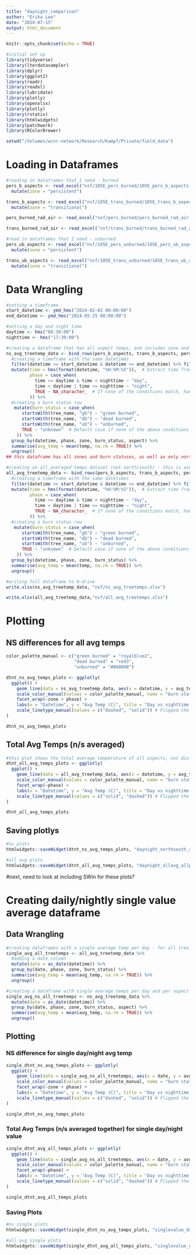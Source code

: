 ```yaml
---
title: "daynight_comparison"
author: "Erika Lee"
date: "2024-07-15"
output: html_document
---
```


```r
knitr::opts_chunk$set(echo = TRUE)
```

```r
#initial set up
library(tidyverse)
library(lterdatasampler)
library(dplyr)
library(ggplot2)
library(readr)
library(readxl)
library(lubridate)
library(plotly)
library(openxlsx)
library(plotly)
library(rstatix)
library(htmlwidgets)
library(patchwork)
library(RColorBrewer)

setwd("/Volumes/wcnr-network/Research/Kampf/Private/field_data")
```

# Loading in Dataframes

```r
#reading in dataframes that I need - burned
pers_b_aspects <- read_excel("nsf/105E_pers_burned/105E_pers_b_aspects.xlsx") %>%
  mutate(zone = "persistent")

trans_b_aspects <- read_excel("nsf/105E_trans_burned/105E_trans_b_aspects.xlsx") %>%
  mutate(zone = "transitional")

pers_burned_rad_air <- read_excel("nsf/pers_burned/pers_burned_rad_air.xlsx")

trans_burned_rad_air <- read_excel("nsf/trans_burned/trans_burned_rad_air.xlsx")

#read in dataframes that I need - unburned
pers_ub_aspects <- read_excel("nsf/105E_pers_unburned/105E_pers_ub_aspects.xlsx") %>%
  mutate(zone = "persistent")

trans_ub_aspects <- read_excel("nsf/105E_trans_unburned/105E_trans_ub_aspects.xlsx") %>%
  mutate(zone = "transitional")
```

# Data Wrangling

```r
#setting a timeframe
start_datetime <- ymd_hms("2024-02-02 00:00:00")
end_datetime <- ymd_hms("2024-05-25 00:00:00")

#setting a day and night time 
daytime <- hms("08:30:00")
nighttime <- hms("17:30:00")

#creating a dataframe that has all aspect temps, and includes zone and burn status
ns_avg_treetemp_data <- bind_rows(pers_b_aspects, trans_b_aspects, pers_ub_aspects, trans_ub_aspects) %>%
  #creating a timeframe with the same datetimes
  filter(datetime >= start_datetime & datetime <= end_datetime) %>% filter(aspect == c("north", "south")) %>%
  mutate(time = hms(format(datetime, "%H:%M:%S")),  # Extract time from datetime
         phase = case_when(
           time >= daytime & time < nighttime ~ "day",
           time < daytime | time >= nighttime ~ "night",
           TRUE ~ NA_character_  # If none of the conditions match, handle accordingly
         )) %>%
  #creating a burn status row
   mutate(burn_status = case_when(
      startsWith(tree_name, "gb") ~ "green burned",
      startsWith(tree_name, "db") ~ "dead burned",
      startsWith(tree_name, "ub") ~ "unburned",
      TRUE ~ "unknown"  # Default case if none of the above conditions match
    )) %>%
  group_by(datetime, phase, zone, burn_status, aspect) %>%
  summarise(avg_temp = mean(temp, na.rm = TRUE)) %>%
  ungroup()
## this dataframe has all zones and burn statuses, as well as only north and south aspect average temps for every 15 minute increment

#creating an all_averaged temps dataset (not north/south) - this is averaging the n/s temps
all_avg_treetemp_data <- bind_rows(pers_b_aspects, trans_b_aspects, pers_ub_aspects, trans_ub_aspects) %>%
  #creating a timeframe with the same datetimes
  filter(datetime >= start_datetime & datetime <= end_datetime) %>% filter(aspect == c("north", "south")) %>%
  mutate(time = hms(format(datetime, "%H:%M:%S")),  # Extract time from datetime
         phase = case_when(
           time >= daytime & time < nighttime ~ "day",
           time < daytime | time >= nighttime ~ "night",
           TRUE ~ NA_character_  # If none of the conditions match, handle accordingly
         )) %>%
  #creating a burn status row
   mutate(burn_status = case_when(
      startsWith(tree_name, "gb") ~ "green burned",
      startsWith(tree_name, "db") ~ "dead burned",
      startsWith(tree_name, "ub") ~ "unburned",
      TRUE ~ "unknown"  # Default case if none of the above conditions match
    )) %>%
  group_by(datetime, phase, zone, burn_status) %>%
  summarise(avg_temp = mean(temp, na.rm = TRUE)) %>%
  ungroup()
```

```r
#writing full dataframe to N-drive
write.xlsx(ns_avg_treetemp_data, "nsf/ns_avg_treetemps.xlsx")

write.xlsx(all_avg_treetemp_data,"nsf/all_avg_treetemps.xlsx")
```

# Plotting

## NS differences for all avg temps

```r
color_palette_manual <- c("green burned" = "royalblue2", 
                          "dead burned" = "red3",
                          "unburned" = "#008000")

dtnt_ns_avg_temps_plots <- ggplotly(
  ggplot() +
    geom_line(data = ns_avg_treetemp_data, aes(x = datetime, y = avg_temp, color = burn_status, linetype = aspect), alpha = 0.8) + 
    scale_color_manual(values = color_palette_manual, name = "burn status,") +
    facet_wrap(~zone + phase) +
    labs(x = "Datetime", y = "Avg Temp (C)", title = "Day vs nighttime average temp by sensor aspect") +
    scale_linetype_manual(values = c("dashed", "solid")) # Flipped the order of linetypes
)

dtnt_ns_avg_temps_plots
```

## Total Avg Temps (n/s averaged)

```r
#this plot shows the total average temperature of all aspects, not divided by aspects
dtnt_all_avg_temps_plots <- ggplotly(
  ggplot() +
    geom_line(data = all_avg_treetemp_data, aes(x = datetime, y = avg_temp, color = burn_status, linetype = zone), alpha = 0.7) + 
    scale_color_manual(values = color_palette_manual, name = "burn status,") +
    facet_wrap(~phase) +
    labs(x = "Datetime", y = "Avg Temp (C)", title = "Day vs nighttime average temp of all sensors, by zone") +
    scale_linetype_manual(values = c("solid", "dashed")) # Flipped the order of linetypes
)

dtnt_all_avg_temps_plots
```

## Saving plotlys

```r
#ns plots
htmlwidgets::saveWidget(dtnt_ns_avg_temps_plots, "daynight_northsouth_allplots.html")

#all avg plots
htmlwidgets::saveWidget(dtnt_all_avg_temps_plots, "daynight_allavg_allplots.html")
```

#next, need to look at including SWin for these plots?

# Creating daily/nightly single value average dataframe

## Data Wrangling

```r
#creating dataframes with a single average temp per day - for all tree temps
single_avg_all_treetemps <- all_avg_treetemp_data %>%
  #adding a date column
  mutate(date = as_date(datetime)) %>%
  group_by(date, phase, zone, burn_status) %>%
  summarise(avg_temp = mean(avg_temp, na.rm = TRUE)) %>%
  ungroup()

#creating a dataframe with single average temps per day and per aspect
single_avg_ns_all_treetemps <- ns_avg_treetemp_data %>%
  mutate(date = as_date(datetime)) %>%
  group_by(date, phase, zone, burn_status, aspect) %>%
  summarise(avg_temp = mean(avg_temp, na.rm = TRUE)) %>%
  ungroup()
```

## Plotting

### NS difference for single day/night avg temp

```r
single_dtnt_ns_avg_temps_plots <- ggplotly(
  ggplot() +
    geom_line(data = single_avg_ns_all_treetemps, aes(x = date, y = avg_temp, color = burn_status, linetype = aspect), alpha = 0.8) + 
    scale_color_manual(values = color_palette_manual, name = "burn status,") +
    facet_wrap(~zone + phase) +
    labs(x = "Datetime", y = "Avg Temp (C)", title = "Day vs nighttime average temp by sensor aspect") +
    scale_linetype_manual(values = c("dashed", "solid")) # Flipped the order of linetypes
)

single_dtnt_ns_avg_temps_plots
```

### Total Avg Temps (n/s averaged together) for single day/night value

```r
single_dtnt_avg_all_temps_plots <- ggplotly(
  ggplot() +
    geom_line(data = single_avg_ns_all_treetemps, aes(x = date, y = avg_temp, color = burn_status, linetype = zone), alpha = 0.7) + 
    scale_color_manual(values = color_palette_manual, name = "burn status,") +
    facet_wrap(~phase) +
    labs(x = "Datetime", y = "Avg Temp (C)", title = "Day vs nighttime average temp of all sensors, by zone") +
    scale_linetype_manual(values = c("solid", "dashed")) # Flipped the order of linetypes
)

single_dtnt_avg_all_temps_plots
```

### Saving Plots

```r
#ns single plots
htmlwidgets::saveWidget(single_dtnt_ns_avg_temps_plots, "singlevalue_daynight_northsouth_allplots.html")

#all avg single plots
htmlwidgets::saveWidget(single_dtnt_avg_all_temps_plots, "singlevalue_daynight_allavg_allplots.html")
```
